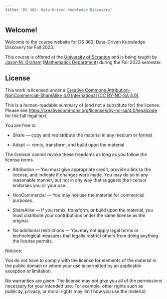 ```yaml
---
title: "DS 362: Data-Driven Knowledge Discovery"
---
```


## Welcome!

Welcome to the course website for DS 362: Data-Driven Knowledge Discovery for Fall 2023.

This course is offered at the [University of Scranton](https://www.scranton.edu/) and is being taught by [Jason M. Graham](https://sites.google.com/site/jasonmgrahamus/) ([Mathematics Department](https://www.scranton.edu/academics/cas/math/index.shtml)) during the Fall 2023 semester.




## License

This work is licensed under a [Creative Commons Attribution-NonCommercial-ShareAlike 4.0 International (CC BY-NC-SA 4.0)](https://creativecommons.org/licenses/by-nc-sa/4.0/).

This is a human-readable summary of (and not a substitute for) the license. Please see [https://creativecommons.org/licenses/by-nc-sa/4.0/legalcode](https://creativecommons.org/licenses/by-nc-sa/4.0/legalcode) for the full legal text.

You are free to:

* Share — copy and redistribute the material in any medium or format

* Adapt — remix, transform, and build upon the material

The licensor cannot revoke these freedoms as long as you follow the license terms.

* Attribution — You must give appropriate credit, provide a link to the license, and indicate if changes were made. You may do so in any reasonable manner, but not in any way that suggests the licensor endorses you or your use.

* NonCommercial — You may not use the material for commercial purposes.

* ShareAlike — If you remix, transform, or build upon the material, you must distribute your contributions under the same license as the original.

* No additional restrictions — You may not apply legal terms or technological measures that legally restrict others from doing anything the license permits.

Notices:

You do not have to comply with the license for elements of the material in the public domain or where your use is permitted by an applicable exception or limitation.

No warranties are given. The license may not give you all of the permissions necessary for your intended use. For example, other rights such as publicity, privacy, or moral rights may limit how you use the material.